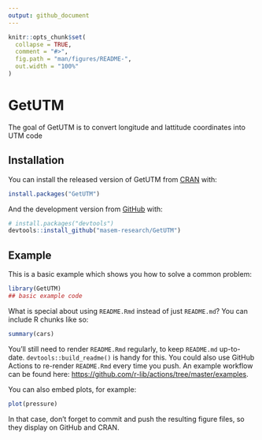 ```yaml
---
output: github_document
---
```


<!-- README.md is generated from README.Rmd. Please edit that file -->

```r
knitr::opts_chunk$set(
  collapse = TRUE,
  comment = "#>",
  fig.path = "man/figures/README-",
  out.width = "100%"
)
```

# GetUTM

<!-- badges: start -->
<!-- badges: end -->

The goal of GetUTM is to convert longitude and lattitude coordinates into UTM code

## Installation

You can install the released version of GetUTM from [CRAN](https://CRAN.R-project.org) with:

``` r
install.packages("GetUTM")
```

And the development version from [GitHub](https://github.com/) with:

``` r
# install.packages("devtools")
devtools::install_github("masem-research/GetUTM")
```
## Example

This is a basic example which shows you how to solve a common problem:

```r
library(GetUTM)
## basic example code
```

What is special about using `README.Rmd` instead of just `README.md`? You can include R chunks like so:

```r
summary(cars)
```

You'll still need to render `README.Rmd` regularly, to keep `README.md` up-to-date. `devtools::build_readme()` is handy for this. You could also use GitHub Actions to re-render `README.Rmd` every time you push. An example workflow can be found here: <https://github.com/r-lib/actions/tree/master/examples>.

You can also embed plots, for example:

```r
plot(pressure)
```

In that case, don't forget to commit and push the resulting figure files, so they display on GitHub and CRAN.
